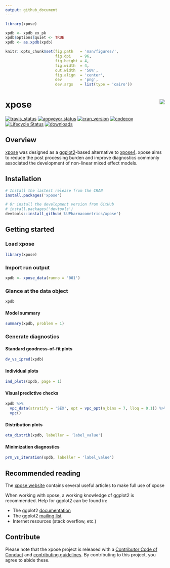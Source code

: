 ```yaml
---
output: github_document
---
```


<!-- README.md is generated from README.Rmd. Please edit that file -->

```r
library(xpose)

xpdb <- xpdb_ex_pk
xpdb$options$quiet <- TRUE
xpdb <- as.xpdb(xpdb)

knitr::opts_chunk$set(fig.path   = 'man/figures/', 
                      fig.dpi    = 96,
                      fig.height = 4, 
                      fig.width  = 4, 
                      out.width  = '50%', 
                      fig.align  = 'center',
                      dev        = 'png',
                      dev.args   = list(type = 'cairo'))
```

# xpose <a href="https://UUPharmacometrics.github.io/xpose/"><img src="man/figures/logo.png" align="right" /></a>

[![travis_status](https://travis-ci.org/UUPharmacometrics/xpose.svg?branch=master)](https://travis-ci.org/UUPharmacometrics/xpose)
[![appveyor status](https://ci.appveyor.com/api/projects/status/f6k09rf2cfi3vcs2?svg=true)](https://ci.appveyor.com/project/guiastrennec/xpose)
[![cran_version](http://www.r-pkg.org/badges/version/xpose)](https://CRAN.R-project.org/package=xpose)
[![codecov](https://codecov.io/gh/UUPharmacometrics/xpose/branch/master/graph/badge.svg)](https://codecov.io/gh/UUPharmacometrics/xpose)
[![Lifecycle Status](https://img.shields.io/badge/lifecycle-maturing-blue.svg)](https://www.tidyverse.org/lifecycle/)
[![downloads](https://cranlogs.r-pkg.org/badges/grand-total/xpose)](https://CRAN.R-project.org/package=xpose)

## Overview
[xpose](https://UUPharmacometrics.github.io/xpose/) was designed as a [ggplot2](https://github.com/tidyverse/ggplot2)-based alternative to [xpose4](http://xpose.sourceforge.net). xpose aims to reduce the post processing burden and improve diagnostics commonly associated the development of non-linear mixed effect models.


## Installation
``` r
# Install the lastest release from the CRAN
install.packages('xpose')

# Or install the development version from GitHub
# install.packages('devtools')
devtools::install_github('UUPharmacometrics/xpose')
```


## Getting started

### Load xpose
``` r
library(xpose)
```

### Import run output
``` r
xpdb <- xpose_data(runno = '001')
```

### Glance at the data object
```r
xpdb
```

#### Model summary
```r
summary(xpdb, problem = 1)
```

### Generate diagnostics
#### Standard goodness-of-fit plots
```r
dv_vs_ipred(xpdb)
```

#### Individual plots
```r
ind_plots(xpdb, page = 1)
```

#### Visual predictive checks
```r
xpdb %>% 
  vpc_data(stratify = 'SEX', opt = vpc_opt(n_bins = 7, lloq = 0.1)) %>% 
  vpc()
```

#### Distribution plots
```r
eta_distrib(xpdb, labeller = 'label_value')
```

#### Minimization diagnostics
```r
prm_vs_iteration(xpdb, labeller = 'label_value')
```


## Recommended reading
The [xpose website](https://UUPharmacometrics.github.io/xpose/) contains several useful articles to make full use of xpose

When working with xpose, a working knowledge of ggplot2 is recommended. Help for ggplot2 can be found in:

- The ggplot2 [documentation](http://docs.ggplot2.org/current/)
- The ggplot2 [mailing list](https://groups.google.com/forum/?fromgroups#!forum/ggplot2)
- Internet resources (stack overflow, etc.)


## Contribute
Please note that the xpose project is released with a [Contributor Code of Conduct](.github/CODE_OF_CONDUCT.md) and [contributing guidelines](.github/CONTRIBUTING.md). By contributing to this project, you agree to abide these.
